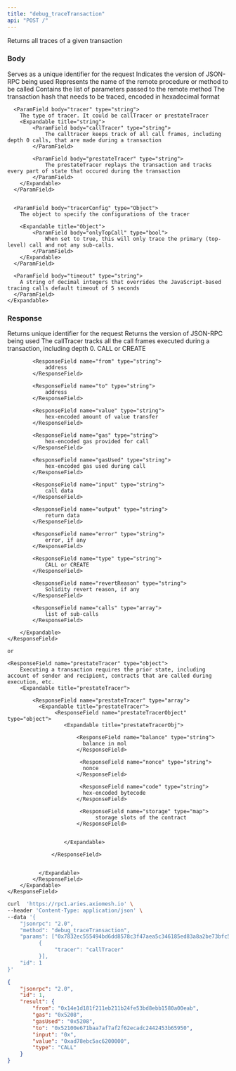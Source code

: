 ```yaml
---
title: "debug_traceTransaction"
api: "POST /"
---
```


Returns all traces of a given transaction 


### Body

<ParamField body="id" type="number" placeholder="1">
  Serves as a unique identifier for the request
  
</ParamField>

<ParamField body="jsonrpc" type="string" placeholder="2.0">
  Indicates the version of JSON-RPC being used
</ParamField>

<ParamField body="method" type="string" placeholder="debug_traceTransaction">
  Represents the name of the remote procedure or method to be called
</ParamField>

<ParamField body="params" type="array">
  Contains the list of parameters passed to the remote method

  <ParamField body="transactionHash" type="string">
    The transaction hash that needs to be traced, encoded in hexadecimal format
  </ParamField>


  <ParamField body="object" type="object">
    <Expandable title="Object">

      <ParamField body="tracer" type="string">
        The type of tracer. It could be callTracer or prestateTracer
        <Expandable title="string">
            <ParamField body="callTracer" type="string">
                The calltracer keeps track of all call frames, including depth 0 calls, that are made during a transaction
            </ParamField>

            <ParamField body="prestateTracer" type="string">
                The prestateTracer replays the transaction and tracks every part of state that occured during the transaction
            </ParamField>
        </Expandable>
      </ParamField>


      <ParamField body="tracerConfig" type="Object">
        The object to specify the configurations of the tracer

        <Expandable title="Object">
            <ParamField body="onlyTopCall" type="bool">
                When set to true, this will only trace the primary (top-level) call and not any sub-calls. 
            </ParamField>
        </Expandable>
      </ParamField>

      <ParamField body="timeout" type="string">
        A string of decimal integers that overrides the JavaScript-based tracing calls default timeout of 5 seconds
      </ParamField>
    </Expandable>
  </ParamField>
  

  


</ParamField>

### Response

<ResponseField name="id" type="number">
  Returns unique identifier for the request 
</ResponseField>

<ResponseField name="jsonrpc" type="string">
  Returns the version of JSON-RPC being used
</ResponseField>


<ResponseField name="result" type="object">
  <Expandable title="result">
    <ResponseField name="callTracer" type="object">
        The callTracer tracks all the call frames executed during a transaction, including depth 0.
        <Expandable title="callTracer">
            <ResponseField name="type" type="string">
                CALL or CREATE
            </ResponseField>

            <ResponseField name="from" type="string">
                address
            </ResponseField>

            <ResponseField name="to" type="string">
                address
            </ResponseField>

            <ResponseField name="value" type="string">
                hex-encoded amount of value transfer
            </ResponseField>

            <ResponseField name="gas" type="string">
                hex-encoded gas provided for call
            </ResponseField>

            <ResponseField name="gasUsed" type="string">
                hex-encoded gas used during call
            </ResponseField>

            <ResponseField name="input" type="string">
                call data
            </ResponseField>

            <ResponseField name="output" type="string">
                return data
            </ResponseField>

            <ResponseField name="error" type="string">
                error, if any
            </ResponseField>

            <ResponseField name="type" type="string">
                CALL or CREATE
            </ResponseField>

            <ResponseField name="revertReason" type="string">
                Solidity revert reason, if any
            </ResponseField>

            <ResponseField name="calls" type="array">
                list of sub-calls
            </ResponseField>
            
        </Expandable>
    </ResponseField>

    or

    <ResponseField name="prestateTracer" type="object">
        Executing a transaction requires the prior state, including account of sender and recipient, contracts that are called during execution, etc. 
        <Expandable title="prestateTracer">

            <ResponseField name="prestateTracer" type="array">
              <Expandable title="prestateTracer">
                   <ResponseField name="prestateTracerObject" type="object">
                      <Expandable title="prestateTracerObj">

                          <ResponseField name="balance" type="string">
                            balance in mol
                          </ResponseField>

                           <ResponseField name="nonce" type="string">
                            nonce
                          </ResponseField>

                           <ResponseField name="code" type="string">
                            hex-encoded bytecode
                          </ResponseField>

                           <ResponseField name="storage" type="map">
                            	storage slots of the contract
                          </ResponseField>


                      </Expandable>
                        
                  </ResponseField>

                 
              </Expandable>
            </ResponseField>
        </Expandable>
    </ResponseField>

  </Expandable>

</ResponseField>

<RequestExample>

```bash Example Request
curl  'https://rpc1.aries.axiomesh.io' \
--header 'Content-Type: application/json' \
--data '{
    "jsonrpc": "2.0",
    "method": "debug_traceTransaction",
    "params": ["0x7832ec555494bd6dd8578c3f47aea5c346185ed83a8a2be73bfc5b7918a283bd",
          {
               "tracer": "callTracer"
          }],
    "id": 1
}'
```

</RequestExample>

<ResponseExample>

```json Response
{
    "jsonrpc": "2.0",
    "id": 1,
    "result": {
        "from": "0x14e1d181f211eb211b24fe53bd8ebb1580a00eab",
        "gas": "0x5208",
        "gasUsed": "0x5208",
        "to": "0x52100e671baa7af7af2f62ecadc2442453b65950",
        "input": "0x",
        "value": "0xad78ebc5ac6200000",
        "type": "CALL"
    }
}
```

</ResponseExample>